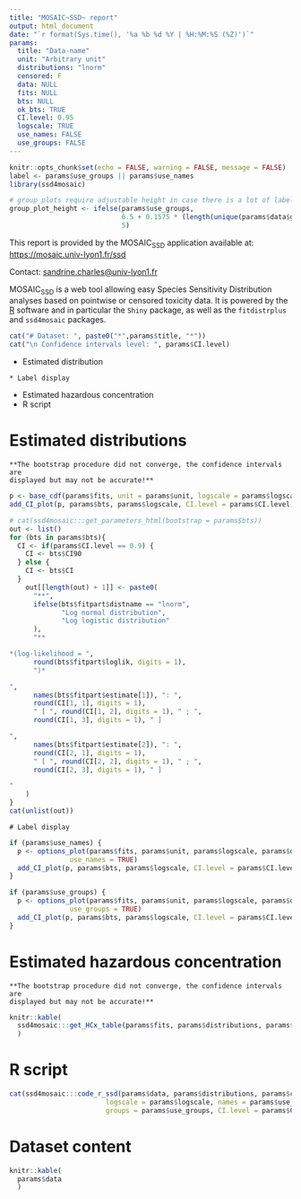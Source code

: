```yaml
---
title: "MOSAIC~SSD~ report"
output: html_document
date: "`r format(Sys.time(), '%a %b %d %Y | %H:%M:%S (%Z)')`"
params:
  title: "Data-name"
  unit: "Arbitrary unit"
  distributions: "lnorm"
  censored: F
  data: NULL
  fits: NULL
  bts: NULL
  ok_bts: TRUE
  CI.level: 0.95
  logscale: TRUE
  use_names: FALSE
  use_groups: FALSE
---
```


```r
knitr::opts_chunk$set(echo = FALSE, warning = FALSE, message = FALSE)
label <- params$use_groups || params$use_names
library(ssd4mosaic)

# group plots require adjustable height in case there is a lot of labels
group_plot_height <- ifelse(params$use_groups,
                            6.5 + 0.1575 * (length(unique(params$data$group)) %/% 5),
                            5)
```
This report is provided by the MOSAIC~SSD~ application available at: 
<https://mosaic.univ-lyon1.fr/ssd>

Contact: <sandrine.charles@univ-lyon1.fr>

MOSAIC~SSD~ is a web tool allowing easy Species Sensitivity Distribution
analyses based on pointwise or censored toxicity data. It is powered by the
[R](http://www.r-project.org/) software and in particular the `Shiny` package,
as well as the `fitdistrplus` and `ssd4mosaic` packages.

```r
cat("# Dataset: ", paste0("*",params$title, "*"))
cat("\n Confidence intervals level: ", params$CI.level)
```

* Estimated distribution
```asis
* Label display
```
* Estimated hazardous concentration
* R script

# Estimated distributions
```asis
**The bootstrap procedure did not converge, the confidence intervals are 
displayed but may not be accurate!**
```

```r
p <- base_cdf(params$fits, unit = params$unit, logscale = params$logscale)
add_CI_plot(p, params$bts, params$logscale, CI.level = params$CI.level)
```

```r
# cat(ssd4mosaic:::get_parameters_html(bootstrap = params$bts))
out <- list()
for (bts in params$bts){
  CI <- if(params$CI.level == 0.9) {
    CI <- bts$CI90
  } else {
    CI <- bts$CI
  }
    out[[length(out) + 1]] <- paste0(
      "**",
      ifelse(bts$fitpart$distname == "lnorm",
             "Log normal distribution",
             "Log logistic distribution"
      ),
      "**

*(log-likelihood = ",
      round(bts$fitpart$loglik, digits = 1),
      ")*

",
      names(bts$fitpart$estimate[1]), ": ",
      round(CI[1, 1], digits = 1),
      " [ ", round(CI[1, 2], digits = 1), " ; ",
      round(CI[1, 3], digits = 1), " ]

",
      names(bts$fitpart$estimate[2]), ": ",
      round(CI[2, 1], digits = 1),
      " [ ", round(CI[2, 2], digits = 1), " ; ",
      round(CI[2, 3], digits = 1), " ]

"
    )
}
cat(unlist(out))
```

```asis
# Label display
```
```r
if (params$use_names) {
  p <- options_plot(params$fits, params$unit, params$logscale, params$data,
               use_names = TRUE)
  add_CI_plot(p, params$bts, params$logscale, CI.level = params$CI.level)
}
```


```r

if (params$use_groups) {
  p <- options_plot(params$fits, params$unit, params$logscale, params$data,
               use_groups = TRUE)
  add_CI_plot(p, params$bts, params$logscale, CI.level = params$CI.level)
}
```

# Estimated hazardous concentration
```asis
**The bootstrap procedure did not converge, the confidence intervals are 
displayed but may not be accurate!**
```

```r
knitr::kable(
  ssd4mosaic:::get_HCx_table(params$fits, params$distributions, params$bts, CI.level = params$CI.level)
  )
```

# R script
```r
cat(ssd4mosaic:::code_r_ssd(params$data, params$distributions, params$censored,
                        logscale = params$logscale, names = params$use_names,
                        groups = params$use_groups, CI.level = params$CI.level))
```

# Dataset content
```r
knitr::kable(
  params$data
  )
```

